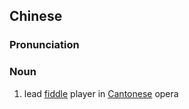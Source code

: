{{also|头架}}
==Chinese==
{{zh-forms|s=头架}}

===Pronunciation===
{{zh-pron
|m=tóujià
|c=tau4 gaa3-2
|cat=n
}}

===Noun===
{{zh-noun}}

# {{lb|zh|Cantonese}} lead [[fiddle]] player in [[Cantonese]] opera